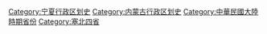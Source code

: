 [[Category:宁夏行政区划史|Category:宁夏行政区划史]]
[[Category:内蒙古行政区划史|Category:内蒙古行政区划史]]
[[Category:中華民國大陸時期省份|Category:中華民國大陸時期省份]]
[[Category:塞北四省|Category:塞北四省]]